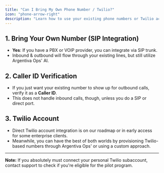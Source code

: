 ```yaml
---
title: "Can I Bring My Own Phone Number / Twilio?"
icon: "phone-arrow-right"
description: "Learn how to use your existing phone numbers or Twilio account with Argentiva Ops through SIP integration or Caller ID verification"
---
```


## 1. Bring Your Own Number (SIP Integration)

- **Yes**: If you have a PBX or VOIP provider, you can integrate via SIP trunk.
- Inbound & outbound will flow through your existing lines, but still utilize Argentiva Ops' AI.

## 2. Caller ID Verification

- If you just want your existing number to show up for outbound calls, verify it as a **Caller ID**.
- This does not handle inbound calls, though, unless you do a SIP or direct port.

## 3. Twilio Account

- Direct Twilio account integration is on our roadmap or in early access for some enterprise clients.
- Meanwhile, you can have the best of both worlds by provisioning Twilio-based numbers through Argentiva Ops' or using a custom approach.

---

**Note:** If you absolutely must connect your personal Twilio subaccount, contact support to check if you're eligible for the pilot program.